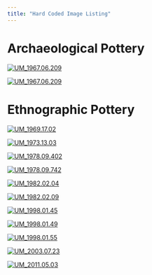 ```yaml
---
title: "Hard Coded Image Listing"
---
```


# Archaeological Pottery

::: {layout="[40, -20, 40]" layout-valign="center"}
[![UM_1967.06.209](images/UM_1967.06.209_1.png)](UM_1967.06.209.html)

[![UM_1967.06.209](images/UM_1967.06.209_1.png)](images/UM_1967.06.209_1.png)
:::

# Ethnographic Pottery

::: {layout="[40, -20, 40]" layout-valign="center"}
[![UM_1969.17.02](images/UM_1969.17.02_1.png)](images/UM_1969.17.02_1.png)

[![UM_1973.13.03](images/UM_1973.13.03_3.png)](images/UM_1973.13.03_3.png)

[![UM_1978.09.402](images/UM_1978.09.402_3.png)](images/UM_1978.09.402_3.png)

[![UM_1978.09.742](images/UM_1978.09.742_1.png)](images/UM_1978.09.742_1.png)

[![UM_1982.02.04](images/UM_1982.02.04_3.png)](images/UM_1982.02.04_3.png)

[![UM_1982.02.09](images/UM_1982.02.09_3.png)](images/UM_1982.02.09_3.png)

[![UM_1998.01.45](images/UM_1998.01.45_2.png)](images/UM_1998.01.45_2.png)

[![UM_1998.01.49](images/UM_1998.01.49_1.png)](images/UM_1998.01.49_1.png)

[![UM_1998.01.55](images/UM_1998.01.55_1.png)](images/UM_1998.01.55_1.png)

[![UM_2003.07.23](images/UM_2003.07.23_5.png)](images/UM_2003.07.23_5.png)

[![UM_2011.05.03](images/UM_2011.05.03_2.png)](images/UM_2011.05.03_2.png)
:::